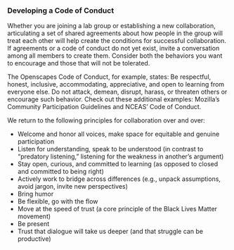 ### Developing a Code of Conduct

Whether you are joining a lab group or establishing a new collaboration, articulating a set of shared agreements about how people in the group will treat each other will help create the conditions for successful collaboration. If agreements or a code of conduct do not yet exist, invite a conversation among all members to create them. Consider both the behaviors you want to encourage and those that will not be tolerated. 

The Openscapes Code of Conduct, for example, states: Be respectful, honest, inclusive, accommodating, appreciative, and open to learning from everyone else. Do not attack, demean, disrupt, harass, or threaten others or encourage such behavior. Check out these additional examples: Mozilla’s Community Participation Guidelines and NCEAS’ Code of Conduct. 

We return to the following principles for collaboration over and over: 

- Welcome and honor all voices, make space for equitable and genuine participation
- Listen for understanding, speak to be understood (in contrast to “predatory listening,” listening for the weakness in another’s argument)
- Stay open, curious, and committed to learning (as opposed to closed and committed to being right)
- Actively work to bridge across differences (e.g., unpack assumptions, avoid jargon, invite new perspectives)
- Bring humor
- Be flexible, go with the flow
- Move at the speed of trust (a core principle of the Black Lives Matter movement)
- Be present
- Trust that dialogue will take us deeper (and that struggle can be productive)




